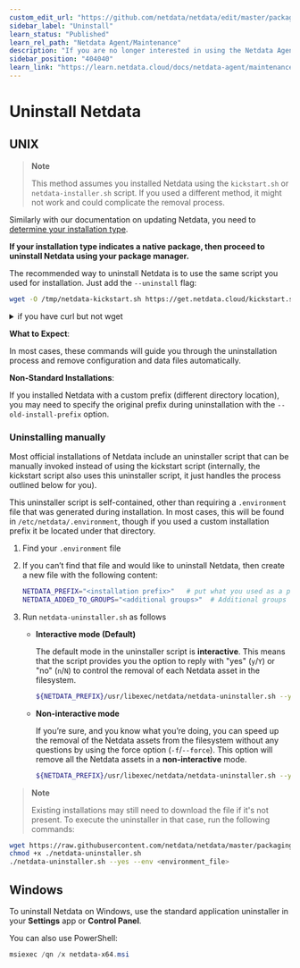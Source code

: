 ```yaml
---
custom_edit_url: "https://github.com/netdata/netdata/edit/master/packaging/installer/UNINSTALL.md"
sidebar_label: "Uninstall"
learn_status: "Published"
learn_rel_path: "Netdata Agent/Maintenance"
description: "If you are no longer interested in using the Netdata Agent, use the self-contained uninstaller to remove all traces of binaries and configuration files."
sidebar_position: "404040"
learn_link: "https://learn.netdata.cloud/docs/netdata-agent/maintenance/uninstall"
---
```


# Uninstall Netdata

## UNIX

> **Note**
>
> This method assumes you installed Netdata using the `kickstart.sh` or `netdata-installer.sh` script.
> If you used a different method, it might not work and could complicate the removal process.

Similarly with our documentation on updating Netdata, you need to [determine your installation type](/docs/netdata-agent/maintenance/update).

**If your installation type indicates a native package, then proceed to uninstall Netdata using your package manager.**

The recommended way to uninstall Netdata is to use the same script you used for installation. Just add the `--uninstall` flag:

```bash
wget -O /tmp/netdata-kickstart.sh https://get.netdata.cloud/kickstart.sh && sh /tmp/netdata-kickstart.sh --uninstall
```

<details>
<summary>if you have curl but not wget</summary>

```sh
curl https://get.netdata.cloud/kickstart.sh > /tmp/netdata-kickstart.sh && sh /tmp/netdata-kickstart.sh --uninstall
```

</details>

**What to Expect**:

In most cases, these commands will guide you through the uninstallation process and remove configuration and data files automatically.

**Non-Standard Installations**:

If you installed Netdata with a custom prefix (different directory location), you may need to specify the original prefix during uninstallation with the `--old-install-prefix` option.

### Uninstalling manually

Most official installations of Netdata include an uninstaller script that can be manually invoked instead of using the kickstart script (internally, the kickstart script also uses this uninstaller script, it just handles the process outlined below for you).

This uninstaller script is self-contained, other than requiring a `.environment` file that was generated during installation. In most cases, this will be found in `/etc/netdata/.environment`, though if you used a custom installation prefix it be located under that directory.

1. Find your `.environment` file
2. If you can’t find that file and would like to uninstall Netdata, then create a new file with the following content:

    ```sh
    NETDATA_PREFIX="<installation prefix>"   # put what you used as a parameter to shell installed `--install-prefix` flag. Otherwise it should be empty
    NETDATA_ADDED_TO_GROUPS="<additional groups>"  # Additional groups for a user running the Netdata process
    ```

3. Run `netdata-uninstaller.sh` as follows

    - **Interactive mode (Default)**

      The default mode in the uninstaller script is **interactive**. This means that the script provides you the option to reply with "yes" (`y`/`Y`) or "no" (`n`/`N`) to control the removal of each Netdata asset in the filesystem.

         ```sh
         ${NETDATA_PREFIX}/usr/libexec/netdata/netdata-uninstaller.sh --yes --env <environment_file>
         ```

    - **Non-interactive mode**

      If you’re sure, and you know what you’re doing, you can speed up the removal of the Netdata assets from the filesystem without any questions by using the force option (`-f`/`--force`). This option will remove all the
      Netdata assets in a **non-interactive** mode.

         ```sh
         ${NETDATA_PREFIX}/usr/libexec/netdata/netdata-uninstaller.sh --yes --force --env <environment_file>
         ```

> **Note**
>
> Existing installations may still need to download the file if it's not present. To execute the uninstaller in that case, run the following commands:

```sh
wget https://raw.githubusercontent.com/netdata/netdata/master/packaging/installer/netdata-uninstaller.sh
chmod +x ./netdata-uninstaller.sh
./netdata-uninstaller.sh --yes --env <environment_file>
```

## Windows

To uninstall Netdata on Windows, use the standard application uninstaller in your **Settings** app or **Control Panel**.

You can also use PowerShell:

```powershell
msiexec /qn /x netdata-x64.msi
```
